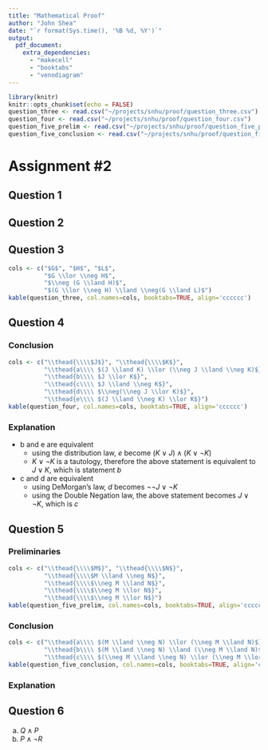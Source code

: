 ```yaml
---
title: "Mathematical Proof"
author: "John Shea"
date: "`r format(Sys.time(), '%B %d, %Y')`"
output:
  pdf_document:
    extra_dependencies:
      - "makecell"
      - "booktabs"
      - "venndiagram"
---
```


```r
library(knitr)
knitr::opts_chunk$set(echo = FALSE)
question_three <- read.csv("~/projects/snhu/proof/question_three.csv")
question_four <- read.csv("~/projects/snhu/proof/question_four.csv")
question_five_prelim <- read.csv("~/projects/snhu/proof/question_five_prelim.csv")
question_five_conclusion <- read.csv("~/projects/snhu/proof/question_five_conclusion.csv")
```

# Assignment \#2

## Question 1

\begin{center}
\begin{venndiagram3sets}
  \fillOnlyA
\end{venndiagram3sets}
\end{center}
  
## Question 2

\begin{center}
\begin{venndiagram3sets}
  \fillACapB
\end{venndiagram3sets}
\end{center}
    
## Question 3

```r
cols <- c("$G$", "$H$", "$L$",
          "$G \\lor \\neg H$",
          "$\\neg (G \\land H)$",
          "$(G \\lor \\neg H) \\land \\neg(G \\land L)$")
kable(question_three, col.names=cols, booktabs=TRUE, align='cccccc')
```


## Question 4

### Conclusion

```r
cols <- c("\\thead{\\\\$J$}", "\\thead{\\\\$K$}",
          "\\thead{a\\\\ $(J \\land K) \\lor (\\neg J \\land \\neg K)$}",
          "\\thead{b\\\\ $J \\lor K$}",
          "\\thead{c\\\\ $J \\land \\neg K$}",
          "\\thead{d\\\\ $\\neg(\\neg J \\lor K)$}",
          "\\thead{e\\\\ $(J \\land \\neg K) \\lor K$}")
kable(question_four, col.names=cols, booktabs=TRUE, align='cccccc')
```

### Explanation

- b and e are equivalent
    - using the distribution law, $e$ become $(K \lor J) \land (K \lor \neg K)$
    - $K \lor \neg K$ is a tautology, therefore the above statement is equivalent to
      $J \lor K$, which is statement $b$
- c and d are equivalent
    - using DeMorgan's law, $d$ becomes $\neg\neg J \lor \neg K$
    - using the Double Negation law, the above statement becomes $J \lor \neg K$,
      which is $c$

## Question 5

### Preliminaries

```r
cols <- c("\\thead{\\\\$M$}", "\\thead{\\\\$N$}",
          "\\thead{\\\\$M \\land \\neg N$}",
          "\\thead{\\\\$\\neg M \\land N$}",
          "\\thead{\\\\$\\neg M \\lor N$}",
          "\\thead{\\\\$\\neg M \\lor N$}")
kable(question_five_prelim, col.names=cols, booktabs=TRUE, align='cccccc')
```

### Conclusion

```r
cols <- c("\\thead{a\\\\ $(M \\land \\neg N) \\lor (\\neg M \\land N)$}",
          "\\thead{b\\\\ $(M \\land \\neg N) \\land (\\neg M \\land N)$}",
          "\\thead{c\\\\ $(\\neg M \\land \\neg N) \\lor (\\neg M \\lor N) \\lor (M \\land \\neg N)$}")
kable(question_five_conclusion, col.names=cols, booktabs=TRUE, align='ccc')
```

### Explanation

\begin{center}
\begin{venndiagram3sets}[labelOnlyA={1},
                         labelOnlyB={2},
                         labelOnlyC={3},
                         labelOnlyAB={4},
                         labelOnlyAC={5},
                         labelOnlyBC={6},
                         labelABC={7},labelNotABC={8}]
\fillACapC
\end{venndiagram3sets}
\end{center}
          
## Question 6

a. $Q \land P$
b. $P \land \neg R$
